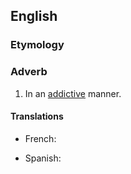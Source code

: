 ==English==

===Etymology===
{{suffix|en|addictive|ly}}

===Adverb===
{{en-adv}}

# In an [[addictive]] manner.

====Translations====
{{trans-top}}
* French: {{t|fr|addictivement}}
{{trans-mid}}
* Spanish: {{t|es|adictivamente}}
{{trans-bottom}}